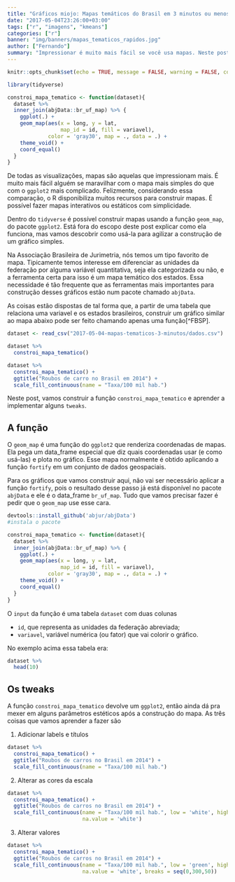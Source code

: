 ```yaml
---
title: "Gráficos miojo: Mapas temáticos do Brasil em 3 minutos ou menos"
date: "2017-05-04T23:26:00+03:00"
tags: ["r", "imagens", "kmeans"]
categories: ["r"]
banner: "img/banners/mapas_tematicos_rapidos.jpg"
author: ["Fernando"]
summary: "Impressionar é muito mais fácil se você usa mapas. Neste post vamos aprender a construir mapas temáicos do Brasil com muita agilidade."
---
```


```r
knitr::opts_chunk$set(echo = TRUE, message = FALSE, warning = FALSE, comment = FALSE)
```

```r
library(tidyverse)

constroi_mapa_tematico <- function(dataset){
  dataset %>% 
  inner_join(abjData::br_uf_map) %>% {
    ggplot(.) +
    geom_map(aes(x = long, y = lat,
                 map_id = id, fill = variavel),
             color = 'gray30', map = ., data = .) + 
    theme_void() +
    coord_equal()
  }
}
```


De todas as visualizações, mapas são aquelas que impressionam mais. É muito mais fácil alguém se maravilhar com o mapa mais simples do que com o `ggplot2` mais complicado. Felizmente, considerando essa comparação, o R disponibiliza muitos recursos para construir mapas. É possível fazer mapas interativos ou estáticos com simplicidade. 

Dentro do `tidyverse` é possível construir mapas usando a função `geom_map`, do pacote `ggplot2`. Está fora do escopo deste post explicar como ela funciona, mas vamos descobrir como usá-la para agilizar a construção de um gráfico simples.

Na Associação Brasileira de Jurimetria, nós temos um tipo favorito de mapa. Tipicamente temos interesse em diferenciar as unidades da federação por alguma variável quantitativa, seja ela categorizada ou não, e a ferramenta certa para isso é um mapa temático dos estados. Essa necessidade é tão frequente que as ferramentas mais importantes para construção desses gráficos estão num pacote chamado `abjData`.

As coisas estão dispostas de tal forma que, a partir de uma tabela que relaciona uma variavel e os estados brasileiros, construir um gráfico similar ao mapa abaixo pode ser feito chamando apenas uma função[^FBSP].

[^FBST]: Os dados foram levantados pelo Fórum Brasileiro de Segurança Pública e obtidos via download no seu site http://www.forumseguranca.org.br/estatisticas/introducao/.

```r
dataset <- read_csv("2017-05-04-mapas-tematicos-3-minutos/dados.csv")
```

```r
dataset %>% 
  constroi_mapa_tematico()
```

```r
dataset %>% 
  constroi_mapa_tematico() +
  ggtitle("Roubos de carro no Brasil em 2014") +
  scale_fill_continuous(name = "Taxa/100 mil hab.")
```

Neste post, vamos construir a função `constroi_mapa_tematico` e aprender a implementar alguns `tweaks`.

## A função

O `geom_map` é uma função do `ggplot2` que renderiza coordenadas de mapas. Ela pega um data_frame especial que diz quais coordenadas usar (e como usá-las) e plota no gráfico. Esse mapa normalmente é obtido aplicando a função `fortify` em um conjunto de dados geospaciais. 

Para os gráficos que vamos construir aqui, não vai ser necessário aplicar a função `fortify`, pois o resultado desse passo já está disponível no pacote `abjData` e ele é o data_frame `br_uf_map`. Tudo que vamos precisar fazer é pedir que o `geom_map` use esse cara.

```r
devtools::install_github('abjur/abjData')
#instala o pacote
```

```r
constroi_mapa_tematico <- function(dataset){
  dataset %>% 
  inner_join(abjData::br_uf_map) %>% {
    ggplot(.) +
    geom_map(aes(x = long, y = lat,
                 map_id = id, fill = variavel),
             color = 'gray30', map = ., data = .) + 
    theme_void() +
    coord_equal()
  }
}
```

O `input` da função é uma tabela `dataset` com duas colunas

- `id`, que representa as unidades da federação abreviada;
- `variavel`, variável numérica (ou fator) que vai colorir o gráfico.

No exemplo acima essa tabela era:

```r
dataset %>% 
  head(10)
```

## Os tweaks

A função `constroi_mapa_tematico` devolve um `ggplot2`, então ainda dá pra mexer em alguns parâmetros estéticos após a construção do mapa. As três coisas que vamos aprender a fazer são

1. Adicionar labels e títulos

```r
dataset %>% 
  constroi_mapa_tematico() +
  ggtitle("Roubos de carros no Brasil em 2014") +
  scale_fill_continuous(name = "Taxa/100 mil hab.")
```

2. Alterar as cores da escala

```r
dataset %>% 
  constroi_mapa_tematico() +
  ggtitle("Roubos de carros no Brasil em 2014") +
  scale_fill_continuous(name = "Taxa/100 mil hab.", low = 'white', high = 'red',
                        na.value = 'white')
```

3. Alterar valores

```r
dataset %>% 
  constroi_mapa_tematico() +
  ggtitle("Roubos de carros no Brasil em 2014") +
  scale_fill_continuous(name = "Taxa/100 mil hab.", low = 'green', high = 'red',
                        na.value = 'white', breaks = seq(0,300,50))
```